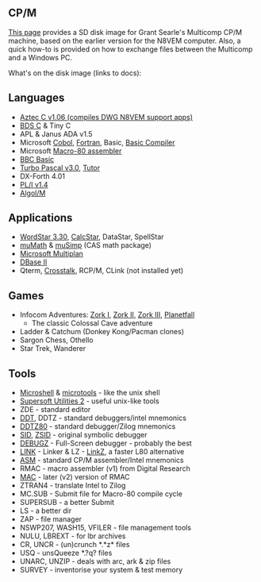 == CP/M ==

[https://obsolescence.wixsite.com/obsolescence/multicomp-fpga-cpm-demo-disk This page] provides a SD disk image for Grant Searle's Multicomp CP/M machine, based on the earlier version for the N8VEM computer. Also, a quick how-to is provided on how to exchange files between the Multicomp and a Windows PC.

What's on the disk image (links to docs):

== Languages ==

* [https://github.com/douggilliland/Retro-Computers/blob/master/Z80/Software/Manuals/Aztec_C_1.06_User_Manual_Mar84.pdf Aztec C v1.06 (compiles DWG N8VEM support apps)]
* [https://github.com/douggilliland/Retro-Computers/blob/master/Z80/Software/Manuals/BDS_C_V1.5_Users_Guide_Oct82.pdf BDS C] & Tiny C
* APL & Janus ADA v1.5
* Microsoft [https://github.com/douggilliland/Retro-Computers/blob/master/Z80/Software/Manuals/Microsoft_COBOL-80_1978.pdf Cobol], [https://github.com/douggilliland/Retro-Computers/blob/master/Z80/Software/Manuals/Microsoft_FORTRAN-80_Ver3.4_Users_Manual_Nov80.pdf Fortran], Basic, [https://github.com/douggilliland/Retro-Computers/blob/master/Z80/Software/Manuals/Microsoft_BASIC_Compiler_1980.pdf Basic Compiler]
* Microsoft [https://github.com/douggilliland/Retro-Computers/blob/master/Z80/Software/Manuals/Microsoft%20Macro80%205.0%20Reference.pdf Macro-80 assembler]
* [https://github.com/douggilliland/Retro-Computers/blob/master/Z80/Software/Manuals/BBC%20Basic%20(Z80).pdf BBC Basic]
* [https://github.com/douggilliland/Retro-Computers/blob/master/Z80/Software/Manuals/TURBO_Pascal_Reference_Manual_CPM_Version_3_Dec88.pdf Turbo Pascal v3.0], [https://github.com/douggilliland/Retro-Computers/blob/master/Z80/Software/Manuals/Turbo_Pascal_Tutor_1985.pdf Tutor]
* DX-Forth 4.01
* [https://github.com/douggilliland/Retro-Computers/blob/master/Z80/Software/Manuals/PLI%20Programmers%20Manual.pdf PL/I v1.4]
* [https://github.com/douggilliland/Retro-Computers/blob/master/Z80/Software/Manuals/Algol%20M%20Language%20Description.pdf Algol/M]

== Applications ==

* [https://github.com/douggilliland/Retro-Computers/blob/master/Z80/Software/Manuals/Wordstar_3.3_Reference_Manual_1983.pdf WordStar 3.30], [https://github.com/douggilliland/Retro-Computers/blob/master/Z80/Software/Manuals/CalcStar_Users_Manual_Oct81.pdf CalcStar], DataStar, SpellStar
* [https://github.com/douggilliland/Retro-Computers/blob/master/Z80/Software/Manuals/MuMath_and_MuSimp_1980_Soft_Warehouse_text.pdf muMath] & [https://github.com/douggilliland/Retro-Computers/blob/master/Z80/Software/Manuals/MuMath_and_MuSimp_1980_Soft_Warehouse_text.pdf muSimp] (CAS math package)
* [https://github.com/douggilliland/Retro-Computers/blob/master/Z80/Software/Manuals/Multiplan_for_CPM_1982.pdf Microsoft Multiplan]
* [https://github.com/douggilliland/Retro-Computers/blob/master/Z80/Software/Manuals/dBASE_II_Users_Guide_Feb83.pdf DBase II]
* Qterm, [https://github.com/douggilliland/Retro-Computers/blob/master/Z80/Software/Manuals/Crosstalk%20Manual.pdf Crosstalk], RCP/M, CLink (not installed yet)

== Games ==

* Infocom Adventures: [https://github.com/douggilliland/Retro-Computers/blob/master/Z80/Software/Manuals/zork1.pdf Zork I], [https://github.com/douggilliland/Retro-Computers/blob/master/Z80/Software/Manuals/zork2.pdf Zork II], [https://github.com/douggilliland/Retro-Computers/blob/master/Z80/Software/Manuals/zork3.pdf Zork III], [https://github.com/douggilliland/Retro-Computers/blob/master/Z80/Software/Manuals/Planetfall%20Infocom.pdf Planetfall]
** The classic Colossal Cave adventure
* Ladder & Catchum (Donkey Kong/Pacman clones)
* Sargon Chess, Othello
* Star Trek, Wanderer

== Tools ==

* [https://github.com/douggilliland/Retro-Computers/blob/master/Z80/Software/Manuals/Microshell_User_Manual.pdf Microshell] & [https://github.com/douggilliland/Retro-Computers/blob/master/Z80/Software/Manuals/Microtools_User_Manual.pdf microtools] - like the unix shell
* [https://github.com/douggilliland/Retro-Computers/blob/master/Z80/Software/Manuals/SuperSoft%20Utility%20Pack%202.pdf Supersoft Utilities 2] - useful unix-like tools
* ZDE - standard editor
* [https://github.com/douggilliland/Retro-Computers/blob/master/Z80/Software/Manuals/CPM%20DDT%20Users%20Guide%20(DRI).pdf DDT], DDTZ - standard debuggers/intel mnemonics
* [https://github.com/douggilliland/Retro-Computers/blob/master/Z80/Software/Manuals/CPM%20DDT%20Users%20Guide%20(DRI).pdf DDTZ80] - standard debugger/Zilog mnemonics
* [https://github.com/douggilliland/Retro-Computers/blob/master/Z80/Software/Manuals/CPM%20SID%20Users%20Guide%20(DRI).pdf SID], [https://github.com/douggilliland/Retro-Computers/blob/master/Z80/Software/Manuals/zsid%20manual.pdf ZSID] - original symbolic debugger
* [https://github.com/douggilliland/Retro-Computers/blob/master/Z80/Software/Manuals/debugz%20manual.pdf DEBUGZ] - Full-Screen debugger - probably the best
* [https://github.com/douggilliland/Retro-Computers/blob/master/Z80/Software/Manuals/Microsoft%20LINK-80%20Manual.pdf LINK] - Linker & LZ - [https://github.com/douggilliland/Retro-Computers/blob/master/Z80/Software/Manuals/linkz%20manual.pdf LinkZ], a faster L80 alternative
* [https://github.com/douggilliland/Retro-Computers/blob/master/Z80/Software/Manuals/CPM%20ASM%20Assembler%20(DRI).pdf ASM] - standard CP/M assembler/Intel mnemonics
* RMAC - macro assembler (v1) from Digital Research
* [https://github.com/douggilliland/Retro-Computers/blob/master/Z80/Software/Manuals/CPM%20MAC%20Macro%20Assembler%20(DRI).pdf MAC] - later (v2) version of RMAC
* ZTRAN4 - translate Intel to Zilog
* MC.SUB - Submit file for Macro-80 compile cycle
* SUPERSUB - a better Submit
* LS - a better dir
* ZAP - file manager
* NSWP207, WASH15, VFILER - file management tools
* NULU, LBREXT - for lbr archives
* CR, UNCR - (un)crunch *.*z* files
* USQ - unsQueeze *.?q? files
* UNARC, UNZIP - deals with arc, ark & zip files
* SURVEY - inventorise your system & test memory
